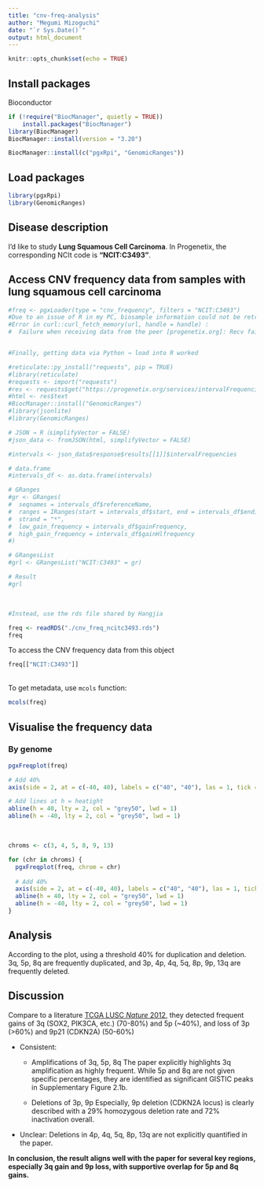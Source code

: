 ```yaml
---
title: "cnv-freq-analysis"
author: "Megumi Mizoguchi"
date: "`r Sys.Date()`"
output: html_document
---
```


```r
knitr::opts_chunk$set(echo = TRUE)
```

## Install packages
Bioconductor
```r
if (!require("BiocManager", quietly = TRUE))
    install.packages("BiocManager")
library(BiocManager)
BiocManager::install(version = "3.20")

BiocManager::install(c("pgxRpi", "GenomicRanges"))
```

## Load packages

```r
library(pgxRpi)
library(GenomicRanges)
```

## Disease description

I'd like to study **Lung Squamous Cell Carcinoma**. In Progenetix, the corresponding NCIt code is **"NCIT:C3493"**.

## Access CNV frequency data from samples with lung squamous cell carcinoma

```r
#freq <- pgxLoader(type = "cnv_frequency", filters = "NCIT:C3493")
#Due to an issue of R in my PC, biosample information could not be retrieved.
#Error in curl::curl_fetch_memory(url, handle = handle) : 
#  Failure when receiving data from the peer [progenetix.org]: Recv failure: Connection reset by peer


#Finally, getting data via Python → load into R worked

#reticulate::py_install("requests", pip = TRUE)
#library(reticulate)
#requests <- import("requests")
#res <- requests$get("https://progenetix.org/services/intervalFrequencies?filters=NCIT:C3493")
#html <- res$text
#BiocManager::install("GenomicRanges")
#library(jsonlite)
#library(GenomicRanges)

# JSON → R（simplifyVector = FALSE）
#json_data <- fromJSON(html, simplifyVector = FALSE)

#intervals <- json_data$response$results[[1]]$intervalFrequencies

# data.frame
#intervals_df <- as.data.frame(intervals)

# GRanges
#gr <- GRanges(
#  seqnames = intervals_df$referenceName,
#  ranges = IRanges(start = intervals_df$start, end = intervals_df$end),
#  strand = "*",
#  low_gain_frequency = intervals_df$gainFrequency,
#  high_gain_frequency = intervals_df$gainHlfrequency
#)

# GRangesList
#grl <- GRangesList("NCIT:C3493" = gr)

# Result
#grl
```
<br>
```r
#Instead, use the rds file shared by Hangjia

freq <- readRDS("./cnv_freq_ncitc3493.rds")
freq
```

To access the CNV frequency data from this object
```r
freq[["NCIT:C3493"]]
```
<br>
To get metadata, use `mcols` function:

```r
mcols(freq)
```

## Visualise the frequency data
### By genome
```r
pgxFreqplot(freq)

# Add 40%
axis(side = 2, at = c(-40, 40), labels = c("40", "40"), las = 1, tick = TRUE)

# Add lines at h = heatight
abline(h = 40, lty = 2, col = "grey50", lwd = 1)
abline(h = -40, lty = 2, col = "grey50", lwd = 1)
```
<br>
```r
chroms <- c(3, 4, 5, 8, 9, 13)

for (chr in chroms) {
  pgxFreqplot(freq, chrom = chr)
  
  # Add 40%
  axis(side = 2, at = c(-40, 40), labels = c("40", "40"), las = 1, tick = TRUE)
  abline(h = 40, lty = 2, col = "grey50", lwd = 1)
  abline(h = -40, lty = 2, col = "grey50", lwd = 1)
}

```

## Analysis
According to the plot, using a threshold 40% for duplication and deletion. 3q, 5p, 8q are frequently duplicated, and 3p, 4p, 4q, 5q, 8p, 9p, 13q are frequently deleted.

## Discussion
Compare to a literature [TCGA LUSC *Nature* 2012](https://www.nature.com/articles/nature11404), they detected frequent gains of 3q (SOX2, PIK3CA, etc.) (70-80%) and 5p (~40%), and loss of 3p (>60%) and 9p21 (CDKN2A) (50-60%) 

* Consistent:

  * Amplifications of 3q, 5p, 8q
  The paper explicitly highlights 3q amplification as highly frequent. While 5p and 8q are not given specific percentages, they are identified as significant GISTIC peaks in Supplementary Figure 2.1b.

  * Deletions of 3p, 9p
  Especially, 9p deletion (CDKN2A locus) is clearly described with a 29% homozygous deletion rate and 72% inactivation overall.

* Unclear: Deletions in 4p, 4q, 5q, 8p, 13q are not explicitly quantified in the paper.

**In conclusion, the result aligns well with the paper for several key regions, especially 3q gain and 9p loss, with supportive overlap for 5p and 8q gains.**
